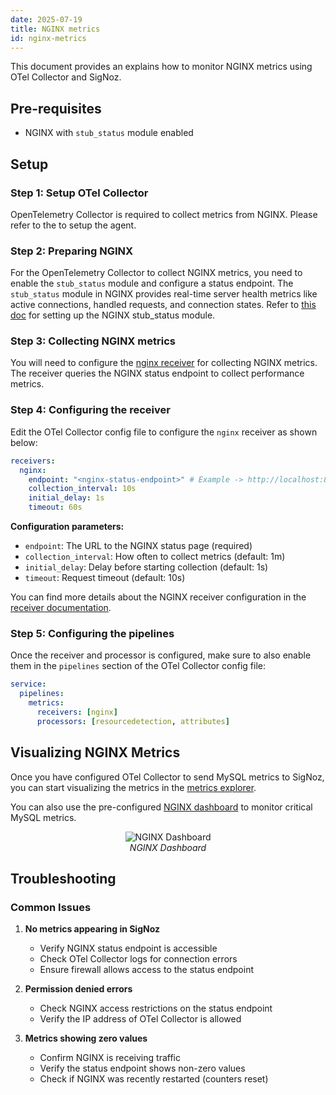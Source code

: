 ```yaml
---
date: 2025-07-19
title: NGINX metrics
id: nginx-metrics
---
```


This document provides an explains how to monitor NGINX metrics using OTel Collector and SigNoz.

## Pre-requisites

- NGINX with `stub_status` module enabled

## Setup

### Step 1: Setup OTel Collector

OpenTelemetry Collector is required to collect metrics from NGINX. Please refer to the [](/docs/tutorial/opentelemetry-binary-usage-in-virtual-machine/) 
to setup the agent.

### Step 2: Preparing NGINX

For the OpenTelemetry Collector to collect NGINX metrics, you need to enable the `stub_status` module and configure a status endpoint.
The `stub_status` module in NGINX provides real-time server health metrics like active connections, handled requests, and connection states. Refer to [this doc](https://nginx.org/en/docs/http/ngx_http_stub_status_module.html) for setting up the NGINX stub_status module.


### Step 3: Collecting NGINX metrics

You will need to configure the [nginx receiver](https://github.com/open-telemetry/opentelemetry-collector-contrib/tree/main/receiver/nginxreceiver) for collecting NGINX metrics. The receiver queries the NGINX status endpoint to collect performance metrics.

### Step 4: Configuring the receiver

Edit the OTel Collector config file to configure the `nginx` receiver as shown below:

```yaml:config.yaml
receivers:
  nginx:
    endpoint: "<nginx-status-endpoint>" # Example -> http://localhost:80/nginx_status
    collection_interval: 10s
    initial_delay: 1s
    timeout: 60s
```

**Configuration parameters:**

- `endpoint`: The URL to the NGINX status page (required)
- `collection_interval`: How often to collect metrics (default: 1m)
- `initial_delay`: Delay before starting collection (default: 1s)  
- `timeout`: Request timeout (default: 10s)

You can find more details about the NGINX receiver configuration in the [receiver documentation](https://github.com/open-telemetry/opentelemetry-collector-contrib/tree/main/receiver/nginxreceiver).


### Step 5: Configuring the pipelines

Once the receiver and processor is configured, make sure to also enable them in the `pipelines` section of the OTel Collector config file:

```yaml:config.yaml
service:
  pipelines:
    metrics:
      receivers: [nginx]
      processors: [resourcedetection, attributes]
```

## Visualizing NGINX Metrics


Once you have configured OTel Collector to send MySQL metrics to SigNoz, you can start visualizing the metrics in the [metrics explorer](https://signoz.io/docs/metrics-management/metrics-explorer/).

You can also use the pre-configured [NGINX dashboard](https://signoz.io/docs/dashboards/dashboard-templates/nginx/) to monitor critical MySQL metrics.

<figure data-zoomable align='center'>
    <img src="/img/docs/dashboards/dashboard-templates/nginx.webp" alt="NGINX Dashboard"/>
    <figcaption><i>NGINX Dashboard</i></figcaption>
</figure>

<div className="flex justify-center">
  <DashboardActions 
    dashboardJsonUrl="https://raw.githubusercontent.com/SigNoz/dashboards/refs/heads/main/nginx/nginx.json"
    dashboardName="NGINX"
  />
</div>


## Troubleshooting

### Common Issues

1. **No metrics appearing in SigNoz**
   - Verify NGINX status endpoint is accessible
   - Check OTel Collector logs for connection errors
   - Ensure firewall allows access to the status endpoint

2. **Permission denied errors**
   - Check NGINX access restrictions on the status endpoint
   - Verify the IP address of OTel Collector is allowed

3. **Metrics showing zero values**
   - Confirm NGINX is receiving traffic
   - Verify the status endpoint shows non-zero values
   - Check if NGINX was recently restarted (counters reset)

